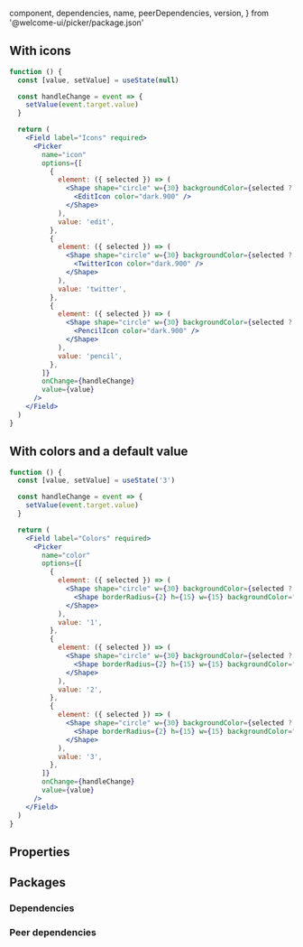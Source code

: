 
  component,
  dependencies,
  name,
  peerDependencies,
  version,
} from '@welcome-ui/picker/package.json'

<showcase
  version={version}
  name={name}
  component={component}
  description="Allows user to select an item."
/>

## With icons

```jsx
function () {
  const [value, setValue] = useState(null)

  const handleChange = event => {
    setValue(event.target.value)
  }

  return (
    <Field label="Icons" required>
      <Picker
        name="icon"
        options={[
          {
            element: ({ selected }) => (
              <Shape shape="circle" w={30} backgroundColor={selected ? 'nude.200' : 'unset'}>
                <EditIcon color="dark.900" />
              </Shape>
            ),
            value: 'edit',
          },
          {
            element: ({ selected }) => (
              <Shape shape="circle" w={30} backgroundColor={selected ? 'nude.200' : 'unset'}>
                <TwitterIcon color="dark.900" />
              </Shape>
            ),
            value: 'twitter',
          },
          {
            element: ({ selected }) => (
              <Shape shape="circle" w={30} backgroundColor={selected ? 'nude.200' : 'unset'}>
                <PencilIcon color="dark.900" />
              </Shape>
            ),
            value: 'pencil',
          },
        ]}
        onChange={handleChange}
        value={value}
      />
    </Field>
  )
}
```

## With colors and a default value

```jsx
function () {
  const [value, setValue] = useState('3')

  const handleChange = event => {
    setValue(event.target.value)
  }

  return (
    <Field label="Colors" required>
      <Picker
        name="color"
        options={[
          {
            element: ({ selected }) => (
              <Shape shape="circle" w={30} backgroundColor={selected ? 'nude.200' : 'unset'}>
                <Shape borderRadius={2} h={15} w={15} backgroundColor="danger.200" />
              </Shape>
            ),
            value: '1',
          },
          {
            element: ({ selected }) => (
              <Shape shape="circle" w={30} backgroundColor={selected ? 'nude.200' : 'unset'}>
                <Shape borderRadius={2} h={15} w={15} backgroundColor="success.500" />
              </Shape>
            ),
            value: '2',
          },
          {
            element: ({ selected }) => (
              <Shape shape="circle" w={30} backgroundColor={selected ? 'nude.200' : 'unset'}>
                <Shape borderRadius={2} h={15} w={15} backgroundColor="warning.200" />
              </Shape>
            ),
            value: '3',
          },
        ]}
        onChange={handleChange}
        value={value}
      />
    </Field>
  )
}
```

## Properties

<props propTypes={props.propTypes.Picker} />

## Packages

### Dependencies

<dependencies dependencies={dependencies} />

### Peer dependencies

<dependencies dependencies={peerDependencies} />

<pagination />
